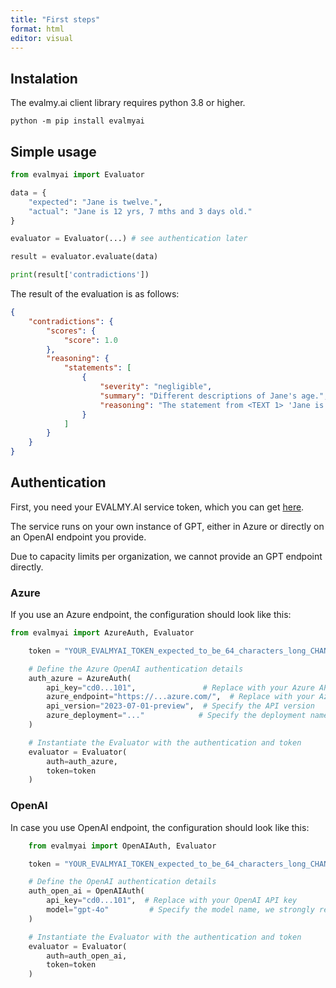 ```yaml
---
title: "First steps"
format: html
editor: visual
---
```


## Instalation

The evalmy.ai client library requires python 3.8 or higher.

``` shell
python -m pip install evalmyai
```

## Simple usage

``` python
from evalmyai import Evaluator

data = {
    "expected": "Jane is twelve.",
    "actual": "Jane is 12 yrs, 7 mths and 3 days old."
}

evaluator = Evaluator(...) # see authentication later

result = evaluator.evaluate(data)

print(result['contradictions'])
```

The result of the evaluation is as follows:

``` json
{
    "contradictions": {
        "scores": {
            "score": 1.0
        },
        "reasoning": {
            "statements": [
                {
                    "severity": "negligible",
                    "summary": "Different descriptions of Jane's age.",
                    "reasoning": "The statement from <TEXT 1> 'Jane is twelve.' is a general statement about Jane's age, indicating that she is twelve years old. The statement from <TEXT 2> 'Jane is 12 yrs, 7 mths and 3 days old.' provides a more precise age, including years, months, and days. There is no contradiction between these statements as the second text simply provides more detail about Jane's age, but does not conflict with the first text's assertion that she is twelve years old."
                }
            ]
        }
    }
}
```

## Authentication

First, you need your EVALMY.AI service token, which you can get [here](https://evalmy.ai).

The service runs on your own instance of GPT, either in Azure or directly on an OpenAI endpoint you provide.

Due to capacity limits per organization, we cannot provide an GPT endpoint directly.

### Azure

If you use an Azure endpoint, the configuration should look like this:

``` python
from evalmyai import AzureAuth, Evaluator

    token = "YOUR_EVALMYAI_TOKEN_expected_to_be_64_characters_long_CHANGE_IT!" # Replace with your evalmyai token

    # Define the Azure OpenAI authentication details
    auth_azure = AzureAuth(
        api_key="cd0...101",               # Replace with your Azure API key
        azure_endpoint="https://...azure.com/",  # Replace with your Azure endpoint URL
        api_version="2023-07-01-preview",  # Specify the API version
        azure_deployment="..."            # Specify the deployment name
    )

    # Instantiate the Evaluator with the authentication and token
    evaluator = Evaluator(
        auth=auth_azure,
        token=token
    )
```

### OpenAI

In case you use OpenAI endpoint, the configuration should look like this:

``` python
    from evalmyai import OpenAIAuth, Evaluator

    token = "YOUR_EVALMYAI_TOKEN_expected_to_be_64_characters_long_CHANGE_IT!" # Replace with your evalmyai token

    # Define the OpenAI authentication details
    auth_open_ai = OpenAIAuth(
        api_key="cd0...101",  # Replace with your OpenAI API key
        model="gpt-4o"         # Specify the model name, we strongly recommend "gpt-4o"
    )

    # Instantiate the Evaluator with the authentication and token
    evaluator = Evaluator(
        auth=auth_open_ai,
        token=token
    )
```